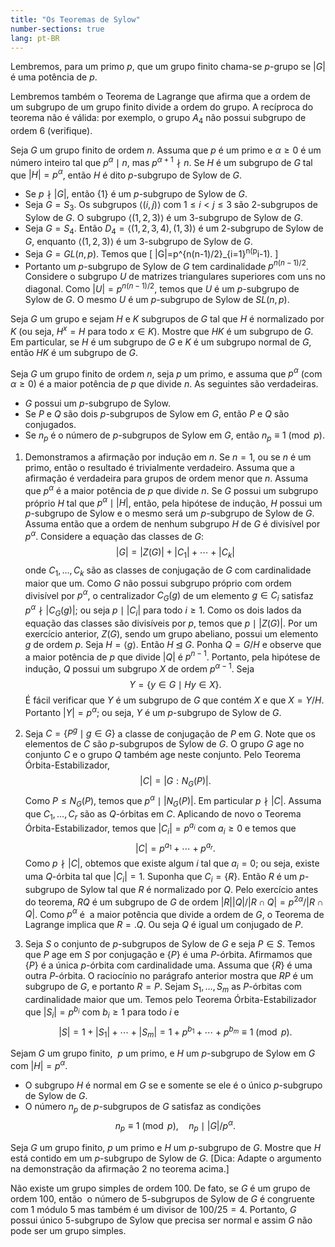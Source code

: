 ```yaml
---
title: "Os Teoremas de Sylow"
number-sections: true
lang: pt-BR
---
```



Lembremos, para um primo $p$, que um grupo finito chama-se $p$-grupo se $|G|$ é uma potência de $p$.

Lembremos também o Teorema de Lagrange que afirma que a ordem de um subgrupo de um grupo finito divide a ordem do grupo. A recíproca do teorema não é válida: por exemplo, o grupo $A_4$ não possui subgrupo de ordem $6$ (verifique).

<div class="definition">
Seja $G$ um grupo finito de ordem $n$. Assuma que $p$ é um primo e $\alpha\geq 0$ é um número inteiro tal que $p^\alpha\mid n$, mas $p^{\alpha+1}\nmid n$. Se $H$ é um subgrupo de $G$ tal que $|H|=p^\alpha$, então $H$ é dito $p$-subgrupo de Sylow de $G$.
</div>

<div class="example">

* Se $p\nmid |G|$, então $\{1\}$ é um $p$-subgrupo de Sylow de $G$.
* Seja $G=S_3$. Os subgrupos $\left<(i,j)\right>$ com $1\leq i<j\leq 3$ são $2$-subgrupos de Sylow de $G$. O subgrupo $\left<(1,2,3)\right>$ é um $3$-subgrupo de Sylow de $G$.
* Seja $G=S_4$. Então $D_4=\left<(1,2,3,4),(1,3)\right>$ é um $2$-subgrupo de Sylow de $G$, enquanto $\left<(1,2,3)\right>$ é um $3$-subgrupo de Sylow de $G$.
* Seja $G=GL(n,p)$. Temos que
\[
|G|=p^{n(n-1)/2}\prod_{i=1}^n(p^i-1).
\]
* Portanto um $p$-subgrupo de Sylow de $G$ tem cardinalidade $p^{n(n-1)/2}$. Considere o subgrupo $U$ de matrizes triangulares superiores com uns no diagonal. Como $|U|=p^{n(n-1)/2}$, temos que $U$ é um $p$-subgrupo de Sylow de $G$. O mesmo $U$ é um $p$-subgrupo de Sylow de $SL(n,p)$.
</div>

<div class="exercise">Seja $G$ um grupo e sejam $H$ e $K$ subgrupos de $G$ tal que $H$ é normalizado por $K$ (ou seja, $H^x=H$ para todo $x\in K$). Mostre que $HK$ é um subgrupo de $G$. Em particular, se $H$ é um subgrupo de $G$ e $K$ é um subgrupo normal de $G$, então $HK$ é um subgrupo de $G$.
</div>

<div class="theorem">Seja $G$ um grupo finito de ordem $n$, seja $p$ um primo, e assuma que $p^\alpha$ (com $\alpha\geq 0$) é a maior potência de $p$ que divide $n$. As seguintes são verdadeiras.

* $G$ possui um $p$-subgrupo de Sylow.
* Se $P$ e $Q$ são dois $p$-subgrupos de Sylow em $G$, então $P$ e $Q$ são conjugados.
* Se $n_p$ é o número de $p$-subgrupos de Sylow em $G$, então $n_p\equiv 1\pmod p$.
</div>
<div class="proof">

1. Demonstramos a afirmação por indução em $n$. Se $n=1$, ou se $n$ é um primo, então o resultado é trivialmente verdadeiro. Assuma que a afirmação é verdadeira para grupos de ordem menor que $n$. Assuma que $p^\alpha$ é a maior potência de $p$ que divide $n$. Se $G$ possui um subgrupo próprio $H$ tal que $p^\alpha\mid |H|$, então, pela hipótese de indução, $H$ possui um $p$-subgrupo de Sylow e o mesmo será um $p$-subgrupo de Sylow de $G$. Assuma então que a ordem de nenhum subgrupo $H$ de $G$ é divisível por $p^\alpha$. Considere a equação das classes de $G$:
$$
|G|=|Z(G)|+|C_1|+\cdots+|C_k|
$$
onde $C_1,\ldots,C_k$ são as classes de conjugação de $G$ com cardinalidade maior que um. Como $G$ não possui subgrupo próprio com ordem divisível por $p^\alpha$, o centralizador $C_G(g)$ de um elemento $g\in C_i$ satisfaz $p^\alpha\nmid |C_G(g)|$; ou seja $p\mid |C_i|$ para todo $i\geq 1$. Como os dois lados da equação das classes são divisíveis por $p$, temos que $p\mid |Z(G)|$. Por um exercício anterior, $Z(G)$, sendo um grupo abeliano, possui um elemento $g$ de ordem $p$. Seja $H=\left<g\right>$. Então $H\unlhd G$. Ponha $Q=G/H$ e observe que a maior potência de $p$ que divide $|Q|$ é $p^{n-1}$. Portanto, pela hipótese de indução, $Q$ possui um subgrupo $X$ de ordem $p^{\alpha-1}$. Seja
$$
Y=\{y\in G\mid Hy\in X\}.
$$
É fácil verificar que $Y$ é um subgrupo de $G$ que contém $X$ e que $X=Y/H$. Portanto $|Y|=p^\alpha$; ou seja, $Y$ é um $p$-subgrupo de Sylow de $G$.

2. Seja $C=\{P^g\mid g\in G\}$ a classe de conjugação de $P$ em $G$. Note que os elementos de $C$ são $p$-subgrupos de Sylow de $G$. O grupo $G$ age no conjunto $C$ e o grupo $Q$ também age neste conjunto. Pelo Teorema Órbita-Estabilizador,
$$
|C|=|G:N_G(P)|.
$$
Como $P\leq N_G(P)$, temos que $p^\alpha\mid |N_G(P)|$. Em particular $p\nmid |C|$. Assuma que $C_1,\ldots,C_r$ são as $Q$-órbitas em $C$. Aplicando de novo o Teorema Órbita-Estabilizador, temos que $|C_i|=p^{a_i}$ com $a_i\geq 0$ e temos que
$$
|C|=p^{a_1}+\cdots+p^{a_r}.
$$
Como $p\nmid |C|$, obtemos que existe algum $i$ tal que $a_i=0$; ou seja, existe uma $Q$-órbita tal que $|C_i|=1$. Suponha que $C_i=\{R\}$. Então $R$ é um $p$-subgrupo de Sylow tal que $R$ é normalizado por $Q$. Pelo exercício antes do teorema, $RQ$ é um subgrupo de $G$ de ordem $|R||Q|/|R\cap Q|=p^{2\alpha}/|R\cap Q|$. Como $p^\alpha$ é  a maior potência que divide a ordem de $G$, o Teorema de Lagrange implica que $R=.Q$. Ou seja $Q$ é igual um conjugado de $P$.

3. Seja $S$ o conjunto de $p$-subgrupos de Sylow de $G$ e seja $P\in S$. Temos que $P$ age em $S$ por conjugação e $\{P\}$ é uma $P$-órbita. Afirmamos que $\{P\}$ é a única $p$-órbita com cardinalidade uma. Assuma que $\{R\}$ é uma outra $P$-órbita. O raciocínio no parágrafo anterior mostra que $RP$ é um subgrupo de $G$, e portanto $R=P$. Sejam $S_1,\ldots,S_m$ as $P$-órbitas com cardinalidade maior que um. Temos pelo Teorema Órbita-Estabilizador que $|S_i|=p^{b_i}$ com $b_i\geq 1$ para todo $i$ e
$$
|S|=1+|S_1|+\cdots+|S_m|=1+p^{b_1}+\cdots+p^{b_m}\equiv 1\pmod p.
$$
</div>

<div class="corollary">
Sejam $G$ um grupo finito,  $p$ um primo, e $H$ um $p$-subgrupo de Sylow em $G$ com $|H|=p^\alpha$.

* O subgrupo $H$ é normal em $G$ se e somente se ele é o único $p$-subgrupo de Sylow de $G$.
* O número $n_p$ de $p$-subgrupos de $G$ satisfaz as condições
$$
n_p\equiv 1\pmod p,\quad n_p\mid |G|/p^\alpha.
$$
</div>

<div class="exercise">
Seja $G$ um grupo finito, $p$ um primo e $H$ um $p$-subgrupo de $G$. Mostre que $H$ está contido em um $p$-subgrupo de Sylow de $G$. [Dica: Adapte o argumento na demonstração da afirmação 2 no teorema acima.]
</div>

<div class="example">
Não existe um grupo simples de ordem 100. De fato, se $G$ é um grupo de ordem 100, então  o número de $5$-subgrupos de Sylow de $G$ é congruente com 1 módulo 5 mas também é um divisor de $100/25=4$. Portanto, $G$ possui único $5$-subgrupo de Sylow que precisa ser normal e assim $G$ não pode ser um grupo simples.
</div>